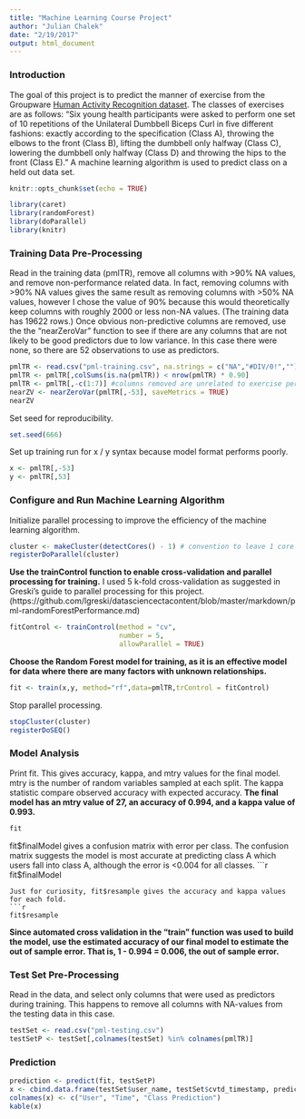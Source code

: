 ```yaml
---
title: "Machine Learning Course Project"
author: "Julian Chalek"
date: "2/19/2017"
output: html_document
---
```

### Introduction
The goal of this project is to predict the manner of exercise from the Groupware [Human Activity Recognition dataset](http://groupware.les.inf.puc-rio.br/har). The classes of exercises are as follows:
"Six young health participants were asked to perform one set of 10 repetitions of the Unilateral Dumbbell Biceps Curl in five different fashions: exactly according to the specification (Class A), throwing the elbows to the front (Class B), lifting the dumbbell only halfway (Class C), lowering the dumbbell only halfway (Class D) and throwing the hips to the front (Class E)." A machine learning algorithm is used to predict class on a held out data set.

```r
knitr::opts_chunk$set(echo = TRUE)
```

```r
library(caret)
library(randomForest)
library(doParallel)
library(knitr)
```
### Training Data Pre-Processing
Read in the training data (pmlTR), remove all columns with >90% NA values, and remove non-performance related data. In fact, removing columns with >90% NA values gives the same result as removing columns with >50% NA values, however I chose the value of 90% because this would theoretically keep columns with roughly 2000 or less non-NA values. (The training data has 19622 rows.) Once obvious non-predictive columns are removed, use the the "nearZeroVar" function to see if there are any columns that are not likely to be good predictors due to low variance. In this case there were none, so there are 52 observations to use as predictors.
```r
pmlTR <- read.csv("pml-training.csv", na.strings = c("NA","#DIV/0!",""))
pmlTR <- pmlTR[,colSums(is.na(pmlTR)) < nrow(pmlTR) * 0.90]
pmlTR <- pmlTR[,-c(1:7)] #columns removed are unrelated to exercise performance
nearZV <- nearZeroVar(pmlTR[,-53], saveMetrics = TRUE)
nearZV
```

Set seed for reproducibility.
```r
set.seed(666)
```
Set up training run for x / y syntax because model format performs poorly.
```r
x <- pmlTR[,-53]
y <- pmlTR[,53]
```
### Configure and Run Machine Learning Algorithm
Initialize parallel processing to improve the efficiency of the machine learning algorithm.
```r
cluster <- makeCluster(detectCores() - 1) # convention to leave 1 core for OS
registerDoParallel(cluster)
```
**Use the trainControl function to enable cross-validation and parallel processing for training.** I used 5 k-fold cross-validation as suggested in Greski's guide to parallel processing for this project. (https://github.com/lgreski/datasciencectacontent/blob/master/markdown/pml-randomForestPerformance.md)
```r
fitControl <- trainControl(method = "cv",
                           number = 5,
                           allowParallel = TRUE)
```
**Choose the Random Forest model for training, as it is an effective model for data where there are many factors with unknown relationships.**
```r
fit <- train(x,y, method="rf",data=pmlTR,trControl = fitControl)
```
Stop parallel processing.
```r
stopCluster(cluster)
registerDoSEQ()
```
### Model Analysis
Print fit. This gives accuracy, kappa, and mtry values for the final model. mtry is the number of random variables sampled at each split. The kappa statistic compare observed accuracy with expected accuracy. **The final model has an mtry value of 27, an accuracy of 0.994, and a kappa value of 0.993.**
```r
fit
```
fit$finalModel gives a confusion matrix with error per class. The confusion matrix suggests the model is most accurate at predicting class A which users fall into class A, although the error is <0.004 for all classes.
```r
fit$finalModel
```
Just for curiosity, fit$resample gives the accuracy and kappa values for each fold.
```r
fit$resample
```
**Since automated cross validation in the "train" function was used to build the model, use the estimated accuracy of our final model to estimate the out of sample error. That is, 1 - 0.994 = 0.006, the out of sample error.**

### Test Set Pre-Processing
Read in the data, and select only columns that were used as predictors during training. This happens to remove all columns with NA-values from the testing data in this case.
```r
testSet <- read.csv("pml-testing.csv")
testSetP <- testSet[,colnames(testSet) %in% colnames(pmlTR)]
```
### Prediction
```r
prediction <- predict(fit, testSetP)
x <- cbind.data.frame(testSet$user_name, testSet$cvtd_timestamp, prediction)
colnames(x) <- c("User", "Time", "Class Prediction")
kable(x)
```
